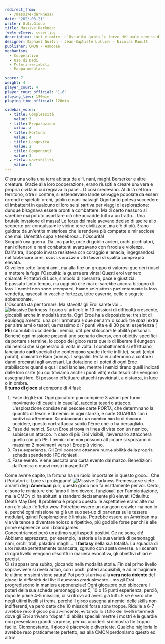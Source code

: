 ```yaml
---
redirect_from:
  - /massive-darkness/
date: "2022-03-21"
writer: G.Di.Gioco
title: Massive Darkness
featureImage: cover.jpg
description: Luci e ombre. L'Oscurità guida le forze del male contro di voi, Portatori di Luce. Sarete in grado di fermarla?
designer: Raphaël Guiton - Jean-Baptiste Lullien - Nicolas Raoult
publisher: CMON - Asmodee
mechanisms:
  - Cooperativo
  - Uso di Dadi
  - Poteri variabili
  - Mappa modulare

score: 7
weight: 4
player_count: 4
player_count_official: "1-6"
playing_time: 180min
playing_time_official: 120min

sidebar_votes:
  - title: Complessità
    value: 3
  - title: Preparazione
    value: 4
  - title: Fortuna
    value: 4
  - title: Longevità
    value: 2
  - title: Componenti
    value: 3
  - title: Portabilità
    value: 4
---
```


<Setting>
  C'era una volta una terra abitata da elfi, nani, maghi, Berserker e altre
  creature. Grazie alla loro cooperazione, erano riusciti a creare una vera e
  propria civiltà in cui regnava la pace... O così credevano. Al di là del loro
  territorio, oltre il confine, si estendevano lande selvagge popolate da esseri
  orrendi e spietati: orchi, goblin e nani malvagi! Ogni tanto poteva succedere
  di imbattersi in qualcuno di loro se si partiva per viaggi di esplorazione:
  dunque bisognava essere pronti a combattere. Ma di certo nessuno si sarebbe
  mai potuto aspettare ciò che accadde tutto a un tratto... Una brutale
  invasione di massa! Le forze del male avevano deciso di uscire allo scoperto
  per conquistare le vicine terre civilizzate, ma c'è di più. Erano guidate da
  un'entità misteriosa che le rendeva più compatte e minacciose che mai.
  Un'entità cupa e tenebrosa... l'Oscurità! <br />
  Scoppiò una guerra. Da una parte, orde di goblin arcieri, orchi picchiatori, nani
  difensori e nani combattenti avanzavano con ferocia e violenza. Dall'altra, il
  popolo invaso resisteva con coraggio e tenacia, ingegnandosi nel fabbricare armi,
  scudi, corazze e altri tesori di qualità sempre più elevata. <br />
  Ci vollero sette lunghi anni, ma alla fine un gruppo di valorosi guerrieri
  riuscì a mettere in fuga l'Oscurità: la guerra era vinta! Questi eroi vennero
  chiamati Portatori di Luce, simbolo di speranza, pace e giustizia. <br />
  È passato tanto tempo, ma oggi più che mai ci sarebbe ancora bisogno di loro. I
  nemici non sono scomparsi, hanno solo atteso pazientemente la loro vendetta, nascosti
  in vecchie fortezze, tetre caverne, celle e segrete abbandonate. <br />
  L'Oscurità sta per tornare. Ma stavolta gli Eroi sarete voi…
</Setting>

<img src="./game1.jpg" alt="Massive Darkness" />

<Rules>
  Il gioco si articola in 10 missioni di difficoltà crescente, giocabili anche
  in modalità storia. Ogni Eroe ha a disposizione: tre slot di equipaggiamento,
  una per l'armatura e due per armi o scudi; tre spazi extra per altre armi o
  tesori; un massimo di 7 punti vita e di 30 punti esperienza (
  <strong>PE</strong>) cumulabili uccidendo i nemici, utili per sbloccare le
  abilità personali. Benché ogni missione presenti uno scenario diverso, con
  obiettivi specifici da portare a termine, lo scopo del gioco resta quello di
  liberare il dungeon dai nemici che si generano di volta in volta. I
  combattimenti si effettuano lanciando <strong>dadi</strong> speciali che
  contengono spade (ferite inflitte), scudi (colpi parati), diamanti e Bam
  (bonus). I segnalini ferita vi aiuteranno a contare i danni procurati agli
  avversari. La dotazione e i poteri di ogni Eroe stabiliscono quanti e quali
  dadi lanciare, mentre i nemici tirano quelli indicati dalle loro carte (su cui
  troviamo anche i punti vita) e dai tesori che vengono assegnati loro. Si
  possono effettuare attacchi ravvicinati, a distanza, in luce o in ombra.
  <br />
  Il <strong>turno di gioco</strong> si compone di 4 fasi: <br />
  <ol>
    <li>
      Fase degli Eroi. Ogni giocatore può compiere 3 azioni per turno: movimento
      (di casella in casella), raccolta tesori o attacco. L'esplorazione
      consiste nel pescare carte PORTA, che determinano la quantità di tesori e
      di nemici in ogni stanza, e carte GUARDIA con i cattivi da affrontare. Se
      attaccando un nemico non lo si riesce a uccidere, questo contrattacca
      subito l'Eroe che lo ha bersagliato.
    </li>
    <li>
      Fase dei nemici. Se un Eroe si trova in linea di vista con un nemico,
      subisce un attacco. In caso di più Eroi visibili, l'avversario attaccherà
      quello con più PE. I nemici che non possono attaccare si spostano di
      massimo 2 movimenti verso l'Eroe più vicino.
    </li>
    <li>
      Fase esperienza. Gli Eroi possono ottenere nuove abilità della propria
      scheda spendendo i PE richiesti.
    </li>
    <li>
      Fase evento. Viene pescata una carta evento dal mazzo. Benedizioni
      dall'ombra o nuovi mostri inaspettati?
    </li>
  </ol>
  Come avrete capito, la fortuna ha un ruolo importante in questo gioco... Che i
  Portatori di Luce vi proteggano!
</Rules>

<img src="./game2.jpg" alt="Massive Darkness" />

<Feedback>
  Premessa: se siete amanti degli <strong>American</strong> puri, questo gioco
  non fa esattamente per voi. Certo, ci sono le miniature che fanno il loro
  dovere, funzionali per l'ambientazione, ma la CMON ci ha abituati a standard
  decisamente più elevati (Cthulhu: Death May Die). Il problema è proprio
  questo: le aspettative erano alte ma non c'è stato l'effetto wow. Potrebbe
  essere un dungeon crawler ma non lo è, perché ogni missione ha già un suo
  set-up di partenza sulle tessere modulari, quindi l'esplorazione è limitata.
  Potrebbe essere un American ma via via tende a diventare noioso e ripetitivo,
  più godibile forse per chi è alle prime esperienze con i boardgames.
  <br />
  Concentriamoci però un attimo sugli aspetti positivi. Ce ne sono, eh! Abbiamo
  apprezzato, per esempio, la storia e la sua varietà di personaggi: nani,
  orchi, troll, paladini, maghi... Il <strong>fantasy</strong> nella sua
  totalità. La squadra di Eroi risulta perfettamente bilanciata, ognuno con
  abilità diverse. Gli scenari di ogni livello vengono descritti in maniera
  evocativa, gli obiettivi chiari e precisi. <br />
  Ci si appassiona subito, giocando nella modalità storia. Fin dal primo livello
  sopravvivere si rivela arduo, con i pochi poteri acquisibili, e ad immaginare le
  ultime missioni viene paura! Poi però si arriva alla <strong>
    vera nota dolente
  </strong> del gioco: la difficoltà dei livelli aumenta gradualmente... ma gli Eroi
  progrediscono in maniera esponenziale! Ogni giocatore può sbloccare i poteri della
  sua scheda personaggio per 5, 10 o 15 punti esperienza, perciò, dopo le prime 4-5
  missioni, ci si ritrova ad averli già tutti. E se è vero che negli ultimi livelli
  si trema, perché il gioco assegna ai nemici delle skills non indifferenti, va però
  detto che 10 missioni forse sono troppe. Ridurle a 6-7 avrebbe reso il gioco più
  avvincente, evitando lo stallo dei livelli intermedi dove gli Eroi arrivano “dopati”
  di abilità speciali mentre i mostri e le guardie non presentano grandi sorprese,
  per cui ucciderli si dimostra fin troppo facile. Ciononostante, il gioco è piacevole
  e divertente. Qualche miglioria lo avrebbe reso praticamente perfetto, ma alla
  CMON perdoniamo questo ed altro!
</Feedback>

<Instagram id="CbXJdqGDZ_L" />
